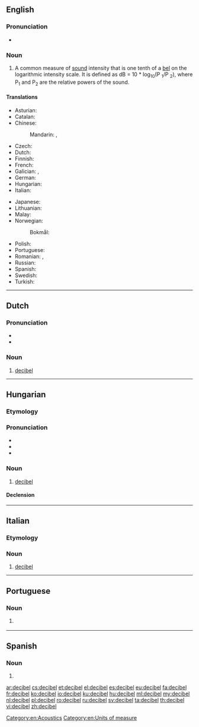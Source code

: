 {{also|décibel}}
==English==
{{wikipedia}}

===Pronunciation===
* {{a|GenAm}} {{IPA|/ˈdɛsɪbɛl/|/ˈdɛsɪbəl/|lang=en}}

===Noun===
{{en-noun}}

# A common measure of [[sound]] intensity that is one tenth of a [[bel]] on the logarithmic intensity scale.  It is defined as dB = 10 * log<sub>10</sub>(P <sub>1</sub>/P <sub>2</sub>), where P<sub>1</sub> and P<sub>2</sub> are the relative powers of the sound.

====Translations====
{{trans-top|a common measure of sound intensity}}
* Asturian: {{t|ast|decibeliu|m}}
* Catalan: {{t|ca|decibel|m}}
* Chinese:
*: Mandarin: {{t+|cmn|分貝|sc=Hani}}, {{t+|cmn|分贝|tr=fēnbèi|sc=Hani}}
* Czech: {{t+|cs|decibel|m}}
* Dutch: {{t+|nl|decibel|m}}
* Finnish: {{t+|fi|desibeli}}
* French: {{t+|fr|décibel|m}}
* Galician: {{t|gl|decibel|m}}, {{t|gl|decibelio|m}}
* German: {{t+|de|Dezibel|n}}
* Hungarian: {{t+|hu|decibel}}
* Italian: {{t|it|decibel|m}}
{{trans-mid}}
* Japanese: {{t|ja|デシベル|tr=deshiberu|sc=Jpan}}
* Lithuanian: {{t|lt|decibelas|m}}
* Malay: {{t|ms|desibel}}
* Norwegian:
*: Bokmål: {{t|nb|decibel}}
* Polish: {{t+|pl|decybel|m}}
* Portuguese: {{t|pt|decibel|m}}
* Romanian: {{t|ro|decibeli|m-p}}, {{t+|ro|decibel|m}}
* Russian: {{t+|ru|децибе́л|m|sc=Cyrl}}
* Spanish: {{t+|es|decibelio|m}}
* Swedish: {{t+|sv|decibel|n}}
* Turkish: {{t+|tr|desibel}}
{{trans-bottom}}

[[Category:en:Acoustics]]
[[Category:en:Units of measure]]

----

==Dutch==

===Pronunciation===
* {{IPA|/ˈdeːsibɛl/|lang=nl}}
* {{audio|Nl-decibel.ogg|Audio|lang=nl}}

===Noun===
{{nl-noun|m|-s|decibeltje}}

# [[#English|decibel]]

----

==Hungarian==

===Etymology===
{{hu-prefix|deci|bel}}

===Pronunciation===
* {{IPA|/ˈdɛt͡sibɛl/|lang=hu}}
* {{audio|Hu-decibel.ogg|Audio|lang=hu}}
* {{hyphenation|de|ci|bel|lang=hu}}

===Noun===
{{hu-noun|ek}}

# [[decibel#English|decibel]]

====Declension====
{{hu-decl-ek|decibe|l}}{{hu-pos-etek|decibel|j|jei}}

----

==Italian==

===Etymology===
{{etyl|en|it}} {{term|decibel|lang=en}}

===Noun===
{{head|it|noun|g=m|invariable}}

# [[#English|decibel]]

----

==Portuguese==

===Noun===
{{pt-noun|m|decibéis}}

# {{l/en|decibel}} {{gloss|a common measure of sound intensity}}

----

==Spanish==

===Noun===
{{es-noun|m|es}}

# {{alternative form of|decibelio|lang=es}}

[[ar:decibel]]
[[cs:decibel]]
[[et:decibel]]
[[el:decibel]]
[[es:decibel]]
[[eu:decibel]]
[[fa:decibel]]
[[fr:decibel]]
[[ko:decibel]]
[[io:decibel]]
[[ku:decibel]]
[[hu:decibel]]
[[ml:decibel]]
[[my:decibel]]
[[nl:decibel]]
[[pl:decibel]]
[[ro:decibel]]
[[ru:decibel]]
[[sv:decibel]]
[[ta:decibel]]
[[th:decibel]]
[[vi:decibel]]
[[zh:decibel]]